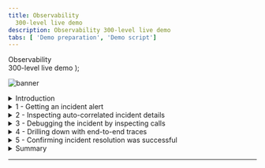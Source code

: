 ```yaml
---
title: Observability
  300-level live demo
description: Observability 300-level live demo
tabs: [ 'Demo preparation', 'Demo script']
---
```


  <span>
    Observability <br/> 300-level live demo
  </span> );

![banner](./images/AIOps_Observability_300_Script.jpg)

<span id="top"></span>

<details>

<summary>Introduction</summary>
<br/>

| **Starting point** | &nbsp; &nbsp; &nbsp; &nbsp; &nbsp; &nbsp; &nbsp; &nbsp; &nbsp; &nbsp; &nbsp; &nbsp; &nbsp; &nbsp; &nbsp; &nbsp; &nbsp; &nbsp; &nbsp; &nbsp; &nbsp; &nbsp; &nbsp; &nbsp; &nbsp; &nbsp; &nbsp; &nbsp; &nbsp; &nbsp; &nbsp; &nbsp; &nbsp; &nbsp; &nbsp; &nbsp; &nbsp; &nbsp; &nbsp; &nbsp; &nbsp; &nbsp; |
| :--- | :--- |
| **Narration** | In this demo, I'll show how IBM Instana helps quickly identify, debug, and resolve an incident in a microservices-based application. &nbsp; &nbsp; &nbsp; &nbsp; &nbsp; &nbsp; &nbsp; &nbsp; &nbsp; &nbsp; &nbsp; &nbsp; &nbsp; &nbsp; &nbsp; &nbsp; &nbsp; &nbsp; &nbsp; &nbsp; &nbsp; &nbsp; &nbsp; &nbsp; &nbsp; &nbsp; &nbsp; &nbsp; &nbsp; &nbsp; &nbsp; &nbsp; &nbsp; &nbsp; &nbsp; &nbsp; &nbsp; &nbsp; &nbsp; &nbsp; &nbsp; &nbsp; &nbsp; &nbsp; &nbsp; &nbsp; &nbsp; &nbsp; &nbsp; &nbsp; &nbsp; &nbsp; &nbsp; &nbsp; |
| **Action** | From sidebar menu, click on **Applications**. |
| **Action** | Choose **Robot Shop**. |
| **Action** | Click the **Dependencies** tab. <br/><br/> <img src="https://raw.githubusercontent.com/ibm-garage-tsa/platinum-demos/master/src/pages/300-watson-aiops-observability/images/robot_shop_starting_point.png" width="800" /> |

<br/>

| **Context of demo:** | **Robot shop application** |
| :--- | :--- |
| **Narration** | To set the context, our application is called Stan's Robot Shop, and it uses various technologies such as Java, Python, and MySQL.<br/><br/>This is a visualization of all the dependencies within the robot shop application. Instana automatically discovered the relationships between the services and correlated them into this dynamic graph. We can see how requests are moving through the application in real time. Instana is able to do this because it tracks every request that flows through the application.<br/><br/>We can tell there are some problems with the application because several of the services are highlighted in yellow and red.<br/><br/>But, you wouldn't normally be looking at the dashboard when something like this happens, so let me walk you through what it looks like from the SRE/IT operator's point of view when an incident occurs. |
| **Action** | Hover over a few of the icons to show info on what technology they are built on. <br/><br/> <img src="https://raw.githubusercontent.com/ibm-garage-tsa/platinum-demos/master/src/pages/300-watson-aiops-observability/images/robot_shop_starting_point.png" width="800" /> |

<br/>

(Printer-ready PDF of demo script <a href="./300-Observability-Demo-Script.pdf" target="_blank" rel="noreferrer">here</a>)

<br/>

**[Go to top](#top)**

</details>

<details>

<summary>1 - Getting an incident alert</summary>
<br/>

| **1.1** | **Automatically assessing events and alerts** |
| :--- | :--- |
| **Narration** | We've just gotten an alert from Instana that there has been a sudden increase in erroneous calls on our 'discount' service, which is part of the robot shop application. <br/> <br/> Although I don't have it connected right now, the alert would show up via one of the configurable alert channels, like email, Microsoft Teams, Slack, and many others (<a href="https://www.instana.com/docs/events_alerts/alert-channels" target="_blank" rel="noreferrer">full list</a>). <br/><br/>It's important to note here that you're not getting alerts for just anything. Instana automatically groups related events and issues into incidents. It determines that events and/or issues are related using the dynamic dependency graph that we just looked at. And Instana continuously assesses the groups of events and issues to determine which ones are impacting end users or posing an imminent risk of impacting end users. Those are the ones that Instana will alert on, so as a SRE/IT operator, you will not be interrupted constantly for things that are not very important. <br/><br/> Let's go into the details for this incident. |
| **Action 1.1.1** | Click on the **Events** icon (triangle) in sidebar menu. <br/><br/> <img src="https://raw.githubusercontent.com/ibm-garage-tsa/platinum-demos/master/src/pages/300-watson-aiops-observability/images/sidebar_menu.png" width="800" /> |

<br/>

**[Go to top](#top)**

</details>

<details>

<summary>2 - Inspecting auto-correlated incident details</summary>
<br/>

| **2.1** | **Gather information from incident detail page** |
| :--- | :--- |
| **Narration** | Instana recognized that the sudden increase in the number of erroneous calls was something important to alert on, so we did not have to do any configuration or set thresholds in order to get this alert. We get key information right away when we come into this incident detail page. There's a timeline of the incident, the event that triggered Instana to create the incident, and all of the related events. |
| **Action 2.1.1** | Click on the incident called **Sudden increase in the number of erroneous calls** on the 'discount' service.<br/><br/> <img src="https://raw.githubusercontent.com/ibm-garage-tsa/platinum-demos/master/src/pages/300-watson-aiops-observability/images/event_page.png" width="800" /> <br/> <img src="https://raw.githubusercontent.com/ibm-garage-tsa/platinum-demos/master/src/pages/300-watson-aiops-observability/images/incident_details_screen.png" width="800" /> |

<br/>

**[Go to top](#top)**

</details>

<details>

<summary>3 - Debugging the incident by inspecting calls</summary>
<br/>

| **3.1** | ** Understand the incident**  |
| :--- | :--- |
| **Narration** | By inspecting the related events, it looks like the abnormal termination of the MySQL database caused the problem. We can go into more detail about each call that failed to connect to the database, by choosing the event that relates to the sudden increase in erroneous calls, and going to analyze calls. Going into the actual trace for a request that resulted in an error will help us confirm that MySQL is really the source of the incident. |
| **Action 3.1.1** | Under **Related Events**, click on the event that says **Sudden increase in the number of erroneous calls**.<br/><br/>Then, click **Analyze Calls**. <br/><br/> <img src="https://raw.githubusercontent.com/ibm-garage-tsa/platinum-demos/master/src/pages/300-watson-aiops-observability/images/events.png" width="800" /> |

<br/>

| **3.2** | **Examine details** |
| :--- | :--- |
| **Narration** | All the calls are grouped by endpoint. There is only one endpoint here, but if there were multiple, you'd see a list here. Endpoints are automatically discovered and mapped by Instana. <br/> <br/> We can go into the details for each erroneous call to MySQL via this endpoint (CONNECT). |
| **Action 3.2.1** | Click on the endpoint named **CONNECT**.<br/><br/> Then, click on the first call (also named **CONNECT**). <br/><br/> <img src="https://raw.githubusercontent.com/ibm-garage-tsa/platinum-demos/master/src/pages/300-watson-aiops-observability/images/endpoint_connect.png" width="800" /> |

<br/>

**[Go to top](#top)**

</details>

<details>

<summary>4 - Drilling down with end-to-end traces</summary>
<br/>

| **4.1** | **View call via visual dashboard** |
| :--- | :--- |
| **Narration** | Let's take a look at the first call in the list. Clicking on an individual call takes us to a view of the call in context of the end-to-end trace. We can see where the request began and each call that was made along the way. The timeline view gives a quick overview of the time spent on each span, as well as key performance indicators, such as the number of erroneous calls in this trace, the number of warning logs, and total latency.<br/><br/>Everything is presented in an easy-to-navigate visual dashboard, so we can drill into increasingly detailed information to pinpoint the problem, without using multiple tools or navigating back and forth to lots of dashboards. |
| **Action** | Click the first call on list. <br/><br/> <img src="https://raw.githubusercontent.com/ibm-garage-tsa/platinum-demos/master/src/pages/300-watson-aiops-observability/images/call_timeline.png" width="800" /> |

<br/>

| **4.2** | **Understanding the impact and source of the incident** |
| :--- | :--- |
| **Narration** | In the call stack, we can click on each span to see more information, including the complete stack trace. We can see the source, in this case the 'discount' service, and [scroll down] the destination, which in this case is CONNECT of MySQL. <br/> <br/> It's useful to have this context because we can easily see how the calls go from one service to another, just by clicking on them. We can also see how the error (red triangle) propagated up the call stack, in this case beginning with the MySQL database. <br/> <br/> So we can confirm that the root cause of the incident that affected the 'discount' service was with the MySQL database. The abnormal termination of the database caused a connection error, which then flowed back through the application. <br/> <br/> When we bring MySQL back online, it will fix the problem. |
| **Action 4.2.1** | Scroll down to the section labeled **Calls**. <br/><br/> <img src="https://raw.githubusercontent.com/ibm-garage-tsa/platinum-demos/master/src/pages/300-watson-aiops-observability/images/calls.png" width="800" /> |

<br/>

**[Go to top](#top)**

</details>

<details>

<summary>5 - Confirming incident resolution was successful</summary>
<br/>

| **5.1** | **Metrics for the robot shop have returned to normal** |
| :--- | :--- |
| **Narration** | Now that MySQL is working again, we can go back and confirm that the problems with the robot shop have been repaired. <br/><br/ You should see that the call volume has increased, the number of erroneous calls decreased, and latency also decreased. <br/><br/>If you're giving the demo in real time, the incident should have reset itself by the time you're done demo'ing. If not, this part can be skipped. <br/><br/> If you set the timeframe at the beginning of the demo, you can set it again to begin at 0:30 minutes past the hour and end at 0:45 minutes past the hour.
| **Action 5.1.1 ** | Navigate to **Applications** in the sidebar menu, choose **Robot Shop**, and click on the **Summary** tab.<br/><br/> <img src="https://raw.githubusercontent.com/ibm-garage-tsa/platinum-demos/master/src/pages/300-watson-aiops-observability/images/robot_shop_summary_end.png" width="800" /> |

<br/>

**[Go to top](#top)**

</details>

<details>

<summary>Summary</summary>
<br/>

Now, we can see that the metrics for the robot shop have returned to normal: the call volume has increased again, the erroneous call rate has decreased, and latency has decreased.

<br/>

The Dependencies tab is also showing that all the services are behaving normally.

<br/>

We've fixed the problem with the robot shop and restored normal service!

<br/>

Hopefully, you've seen that Instana can help make the process of identifying problems and finding the root cause of those problems very frictionless. Since Instana automates so many of the manual and labor-intensive aspects of the process, you can focus on getting other work done and not worry about instrumenting observability or constantly monitoring for problems. And when problems do arise, all the trace data is there at your fingertips to dig into.

<br/>

I'm happy to take any questions or go back to any part of the demo.

<br/>

**[Go to top](#top)**

</details>

***
